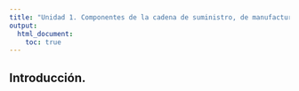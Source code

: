 ```yaml
---
title: "Unidad 1. Componentes de la cadena de suministro, de manufactura y servicios."
output:
  html_document:
    toc: true
---
```


## Introducción.






